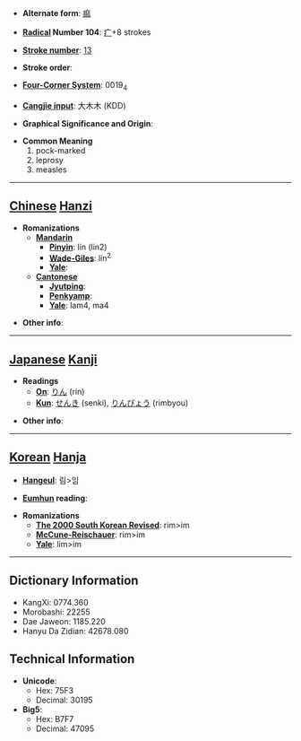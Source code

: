 * '''Alternate form''': [[痲]]

* '''[[Wiktionary:Chinese radical index| Radical]] Number 104''': [[Wiktionary:Chinese radical index 疒|疒]]+8 strokes

* '''[[Wiktionary:Chinese total strokes index|Stroke number]]''': [[Wiktionary:Chinese total strokes index 13|13]]

* '''Stroke order''': 

* '''[[Wiktionary:Chinese four corner index|Four-Corner System]]''': 0019<sub>4</sub>

* '''[[Wiktionary:Chinese Cangjie index|Cangjie input]]''': 大木木 (KDD)

* '''Graphical Significance and Origin''': 

* '''Common Meaning'''
*#pock-marked
*# leprosy
*# measles


----

== [[Chinese]] [[Hanzi]] ==

* '''Romanizations'''
** '''[[Mandarin]]'''
*** '''[[Pinyin]]''': lín (lin2)
*** '''[[Wade-Giles]]''': lin<sup>2</sup>
*** '''[[Yale]]''': 
** '''[[Cantonese]]'''
*** '''[[Jyutping]]''':
*** '''[[Penkyamp]]''': 
*** '''[[Yale]]''': lam4, ma4

* '''Other info''': 

----

== [[Japanese]] [[Kanji]] ==

* '''Readings'''
** '''[[On]]''': [[りん]] (rin)
** '''[[Kun]]''': [[せんき]] (senki), [[りんびょう]] (rimbyou)

* '''Other info''':  

----

== [[Korean]] [[Hanja]] ==

* '''[[Hangeul]]''': 림>임

* '''[[Eumhun]] reading''': 

* '''Romanizations'''
** '''[[The 2000 South Korean Revised Romanization|The 2000 South Korean Revised]]''': rim>im
** '''[[McCune-Reischauer]]''': rim>im
** '''[[Yale]]''': lim>im

----

== Dictionary Information ==

* KangXi: 0774.360
* Morobashi: 22255
* Dae Jaweon: 1185.220
* Hanyu Da Zidian: 42678.080

== Technical Information ==

* '''Unicode''':
** Hex: 75F3
** Decimal: 30195
* '''Big5''':
** Hex: B7F7
** Decimal: 47095